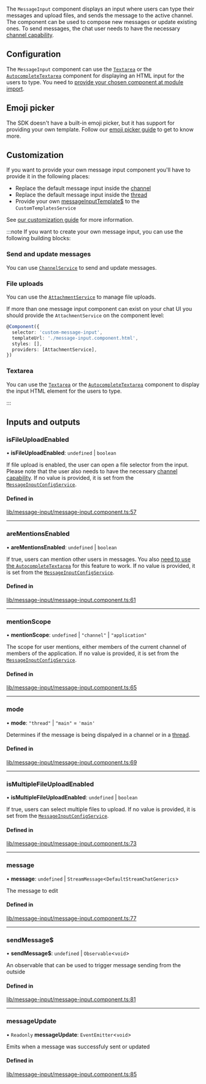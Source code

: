 The `MessageInput` component displays an input where users can type their messages and upload files, and sends the message to the active channel. The component can be used to compose new messages or update existing ones. To send messages, the chat user needs to have the necessary [channel capability](https://getstream.io/chat/docs/javascript/channel_capabilities/?language=javascript).

## Configuration

The `MessageInput` component can use the [`Textarea`](./TextareaComponent.mdx) or the [`AutocompleteTextarea`](./AutocompleteTextareaComponent.mdx) component for displaying an HTML input for the users to type. You need to [provide your chosen component at module import](../concepts/opt-in-architecture.mdx).

## Emoji picker

The SDK doesn't have a built-in emoji picker, but it has support for providing your own template. Follow our [emoji picker guide](../code-examples/emoji-picker.mdx) to get to know more.

## Customization

If you want to provide your own message input component you'll have to provide it in the following places:

- Replace the default message input inside the [channel](./ChannelComponent.mdx)
- Replace the default message input inside the [thread](./ThreadComponent.mdx)
- Provide your own [messageInputTemplate$](../services/CustomTemplatesService.mdx/#messageinputtemplate) to the `CustomTemplatesService`

See [our customization guide](../concepts/customization.mdx) for more information.

:::note
If you want to create your own message input, you can use the following building blocks:

### Send and update messages

You can use [`ChannelService`](../services/ChannelService.mdx) to send and update messages.

### File uploads

You can use the [`AttachmentService`](../services/AttachmentService.mdx) to manage file uploads.

If more than one message input component can exist on your chat UI you should provide the `AttachmentService` on the component level:

```typescript
@Component({
  selector: 'custom-message-input',
  templateUrl: './message-input.component.html',
  styles: [],
  providers: [AttachmentService],
})
```

### Textarea

You can use the [`Textarea`](./TextareaComponent.mdx) or the [`AutocompleteTextarea`](./AutocompleteTextareaComponent.mdx) component to display the input HTML element for the users to type.

:::

[//]: # "Start of generated content"
## Inputs and outputs 


### isFileUploadEnabled

• **isFileUploadEnabled**: `undefined` \| `boolean`

If file upload is enabled, the user can open a file selector from the input. Please note that the user also needs to have the necessary [channel capability](https://getstream.io/chat/docs/javascript/channel_capabilities/?language=javascript). If no value is provided, it is set from the [`MessageInputConfigService`](../services/MessageInputConfigService.mdx).

#### Defined in

[lib/message-input/message-input.component.ts:57](https://github.com/GetStream/stream-chat-angular/blob/871f0ae/projects/stream-chat-angular/src/lib/message-input/message-input.component.ts#L57)

___

### areMentionsEnabled

• **areMentionsEnabled**: `undefined` \| `boolean`

If true, users can mention other users in messages. You also [need to use the `AutocompleteTextarea`](../concepts/opt-in-architecture.mdx) for this feature to work. If no value is provided, it is set from the [`MessageInputConfigService`](../services/MessageInputConfigService.mdx).

#### Defined in

[lib/message-input/message-input.component.ts:61](https://github.com/GetStream/stream-chat-angular/blob/871f0ae/projects/stream-chat-angular/src/lib/message-input/message-input.component.ts#L61)

___

### mentionScope

• **mentionScope**: `undefined` \| ``"channel"`` \| ``"application"``

The scope for user mentions, either members of the current channel of members of the application. If no value is provided, it is set from the [`MessageInputConfigService`](../services/MessageInputConfigService.mdx).

#### Defined in

[lib/message-input/message-input.component.ts:65](https://github.com/GetStream/stream-chat-angular/blob/871f0ae/projects/stream-chat-angular/src/lib/message-input/message-input.component.ts#L65)

___

### mode

• **mode**: ``"thread"`` \| ``"main"`` = `'main'`

Determines if the message is being dispalyed in a channel or in a [thread](https://getstream.io/chat/docs/javascript/threads/?language=javascript).

#### Defined in

[lib/message-input/message-input.component.ts:69](https://github.com/GetStream/stream-chat-angular/blob/871f0ae/projects/stream-chat-angular/src/lib/message-input/message-input.component.ts#L69)

___

### isMultipleFileUploadEnabled

• **isMultipleFileUploadEnabled**: `undefined` \| `boolean`

If true, users can select multiple files to upload. If no value is provided, it is set from the [`MessageInputConfigService`](../services/MessageInputConfigService.mdx).

#### Defined in

[lib/message-input/message-input.component.ts:73](https://github.com/GetStream/stream-chat-angular/blob/871f0ae/projects/stream-chat-angular/src/lib/message-input/message-input.component.ts#L73)

___

### message

• **message**: `undefined` \| `StreamMessage`<`DefaultStreamChatGenerics`\>

The message to edit

#### Defined in

[lib/message-input/message-input.component.ts:77](https://github.com/GetStream/stream-chat-angular/blob/871f0ae/projects/stream-chat-angular/src/lib/message-input/message-input.component.ts#L77)

___

### sendMessage$

• **sendMessage$**: `undefined` \| `Observable`<`void`\>

An observable that can be used to trigger message sending from the outside

#### Defined in

[lib/message-input/message-input.component.ts:81](https://github.com/GetStream/stream-chat-angular/blob/871f0ae/projects/stream-chat-angular/src/lib/message-input/message-input.component.ts#L81)

___

### messageUpdate

• `Readonly` **messageUpdate**: `EventEmitter`<`void`\>

Emits when a message was successfuly sent or updated

#### Defined in

[lib/message-input/message-input.component.ts:85](https://github.com/GetStream/stream-chat-angular/blob/871f0ae/projects/stream-chat-angular/src/lib/message-input/message-input.component.ts#L85)

[//]: # "End of generated content"
